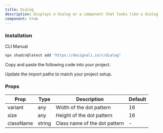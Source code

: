 ```yaml
---
title: Dialog
description: Displays a dialog or a component that looks like a dialog.
component: true
---
```


<div className="grid gap-3 lg:grid-cols-2  xl:grid-cols-3">
  <ComponentPreview name="dialog-01" />
  <ComponentPreview name="dialog-02" />
  <ComponentPreview name="dialog-03" />
  <ComponentPreview name="dialog-04" />
  <ComponentPreview name="dialog-05" />
  <ComponentPreview name="dialog-06" />
  <ComponentPreview name="dialog-07" />
  <ComponentPreview name="dialog-08" />
  <ComponentPreview name="dialog-09" />
  <ComponentPreview name="dialog-10" />
  <ComponentPreview name="dialog-11" />
  <ComponentPreview name="dialog-12" />
  <ComponentPreview name="dialog-13" />
  <ComponentPreview name="dialog-14" />
  <ComponentPreview name="dialog-15" />
  <ComponentPreview name="dialog-16" />
  <ComponentPreview name="dialog-17" />
  <ComponentPreview name="dialog-18" />
  <ComponentPreview name="dialog-19" />
  <ComponentPreview name="dialog-20" />
  <ComponentPreview name="dialog-21" />
</div>

### Installation

<Tabs defaultValue="cli">

<TabsList>
  <TabsTrigger value="cli">CLI</TabsTrigger>
  <TabsTrigger value="manual">Manual</TabsTrigger>
</TabsList>
<TabsContent value="cli">

```bash
npx shadcn@latest add "https://designali.in/r/dialog"
```

</TabsContent>

<TabsContent classname="flex w-full"  value="manual">

<Steps>

<Step>Copy and paste the following code into your project.</Step>

<ComponentSource name="dialog" />

<Step>Update the import paths to match your project setup.</Step>

</Steps>

</TabsContent>

</Tabs>

### Props

| Prop      | Type   | Description                   | Default |
| --------- | ------ | ----------------------------- | ------- |
| variant   | any    | Width of the dot pattern      | 16      |
| size      | any    | Height of the dot pattern     | 16      |
| className | string | Class name of the dot pattern | -       |
